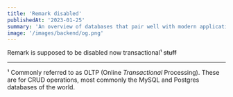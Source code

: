 ```yaml
---
title: 'Remark disabled'
publishedAt: '2023-01-25'
summary: 'An overview of databases that pair well with modern application and compute providers.'
image: '/images/backend/og.png'
---
```


Remark is supposed to be disabled now
transactional¹
~~stuff~~

---

¹ Commonly referred to as OLTP (Online _Transactional_ Processing). These are for CRUD operations, most commonly the MySQL and Postgres databases of the world.
